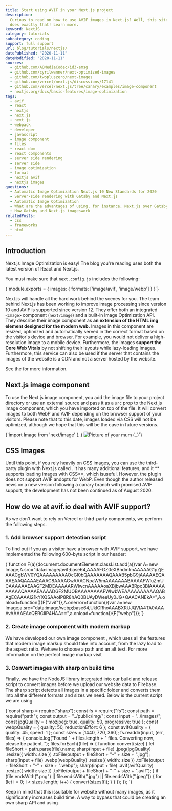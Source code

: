 ```yaml
---
title: Start using AVIF in your Next.js project
description:
  Curious to read on how to use AVIF images in Next.js? Well, this site
  does exactly that! Learn more.
keyword: NextJS
category: tutorials
subcategory: coding
support: full support
url: blog/tutorials/nextjs/
datePublished: "2020-11-11"
dateModified: "2020-11-11"
sources:
  - github.com/AOMediaCodec/id3-emsg
  - github.com/cyrilwanner/next-optimized-images
  - github.com/twopluszero/next-images
  - github.com/vercel/next.js/discussions/17141
  - github.com/vercel/next.js/tree/canary/examples/image-component
  - nextjs.org/docs/basic-features/image-optimization
tags:
  - avif
  - react
  - nextjs
  - next.js
  - next js
  - webpack
  - developer
  - javascript
  - image component
  - files
  - react dom
  - react components
  - server side rendering
  - server side
  - image optimization
  - format
  - nextjs avif
  - nextjs images
questions:
  - Automatic Image Optimization Next.js 10 New Standards for 2020
  - Server-side rendering with Gatsby and Next.js
  - Automatic Image Optimization
  - What are the advantages of using, for instance, Next.js over Gatsby, in that case?
  - How Gatsby and Next.js imageswork
relatedPosts:
  - css
  - frameworks
  - html
---
```


## Introduction

Next.js Image Optimization is easy! The blog you're reading uses both the latest version of React and Next.js.

You must make sure that `next.config.js` includes the following:

<Syntax language="javascript">
  {`module.exports = {
  images: {
    formats: ['image/avif', 'image/webp']
  }
}`}
</Syntax>

Next.js will handle all the hard work behind the scenes for you. The team behind
Next.js has been working to improve image processing since version 10 and AVIF is supported since version 12.
They offer both an integrated `<Image>` component (`next/image`) and a built-in Image Optimization API.
They describe their image component as **an extension of the HTML img element designed
for the modern web.** Images in this component are resized,
optimized and automatically served in the correct format based on the visitor's device
and browser. For example, you would not deliver a high-resolution image to a mobile device. Furthermore, the images **support the Core Web Vitals** by not shifting
their layouts while lazy-loading images. Furthermore, this service can also be used if the server that contains
the images of the website is a CDN and not a server hosted by the website.

See the <Link text="Next.js Documentation" href="nextjs.org/docs/api-reference/next/image#acceptable-formats" /> for more information.

## Next.js image component

To use the Next.js image component, you add the image file to your project directory or use an external source and pass it as a `src` prop to the Next.js image component, which you have imported on top of the file. It will convert images to both WebP and AVIF depending on the browser support of your visitors. Please note that to this date, images loaded via CSS will not be optimized, although we hope that this will be the case in future versions.

<Syntax language="javascript">
  {`import Image from 'next/image'
(..)
  <Image
    src="/yourmum.jpg"
    alt="Picture of your mum"
    width={9001}
    height={500}
  />
(..)`}
</Syntax>

## CSS Images

Until this point, if you rely heavily on CSS images, you can use the third-party plugin with Next.js called <Link text="next-optimized-images" href="github.com/cyrilwanner/next-optimized-images" />. It has many additional features, and it ** supports loading images with CSS**, which isuseful. However, the plugin does not support AVIF andopts for WebP. Even though the author released news on a new version following a canary branch with promised AVIF support, the development has not been continued as of August 2020.

## How do we at avif.io deal with AVIF support?

As we don't want to rely on Vercel or third-party components, we perform the following steps.

### 1. Add browser support detection script

To find out if you as a visitor have a browser with AVIF support, we have implemented the following 600-byte script in our header:

<Syntax language="javascript">
  {`function F(a){document.documentElement.classList.add(a)}var A=new Image;A.src="data:image/avif;base64,AAAAFGZ0eXBhdmlmAAAAAG1pZjEAAACgbWV0YQAAAAAAAAAOcGl0bQAAAAAAAQAAAB5pbG9jAAAAAEQAAAEAAQAAAAEAAAC8AAAAGwAAACNpaW5mAAAAAAABAAAAFWluZmUCAAAAAAEAAGF2MDEAAAAARWlwcnAAAAAoaXBjbwAAABRpc3BlAAAAAAAAAAQAAAAEAAAADGF2MUOBAAAAAAAAFWlwbWEAAAAAAAAAAQABAgECAAAAI21kYXQSAAoIP8R8hAQ0BUAyDWeeUy0JG+QAACANEkA=",A.onload=function(){F("avif")},A.onerror=function(){var a=new Image;a.src="data:image/webp;base64,UklGRhoAAABXRUJQVlA4TA0AAAAvAAAAEAcQERGIiP4HAA==",a.onload=function(){F("webp")}};`}
</Syntax>

### 2. Create image component with modern markup

We have developed our own image component <Link href="github.com/justinschmitz97/avif.io/blob/master/components/Blog/Image.tsx" text="(visit Github for the latest version)"/>, which uses all the features that modern image markup should take into account, from the lazy load to the aspect ratio. Wehave to choose a path and an alt text. For more information on the perfect image markup visit <Link text="Guide to Image Performance." href="/blog/articles/optimize-images-for-web-performance/" />

### 3. Convert images with sharp on build time

Finally, we have the NodeJS library <Link text="sharp" href="sharp.pixelplumbing.com/" /> integrated into our build and release script to convert images before we upload our website data to Firebase. The sharp script detects all images in a specific folder and converts them into all the different formats and sizes we need. Below is the current script we are using.

<Syntax language="javascript">
  {`const sharp = require("sharp");
const fs = require("fs");
const path = require("path");
const output = "../public/img/";
const input = "../images/";
const jpgQuality = { mozjpeg: true, quality: 50, progressive: true };
const webpQuality = { quality: 50, reductionEffort: 6 };
const avifQuality = { quality: 45, speed: 1 };
const sizes = [1440, 720, 360];
fs.readdir(input, (err, files) => {
  console.log("Found " + files.length + " files. Converting now, please be patient..");
  files.forEach((file) => {
    function convert(size) {
      let fileShort = path.parse(file).name;
      sharp(input + file)
        .jpeg(jpgQuality)
        .resize({ width: size })
        .toFile(output + fileShort + "-" + size + ".jpg");
      sharp(input + file)
        .webp(webpQuality)
        .resize({ width: size })
        .toFile(output + fileShort + "-" + size + ".webp");
      sharp(input + file)
        .avif(avifQuality)
        .resize({ width: size })
        .toFile(output + fileShort + "-" + size + ".avif");
    }
    if (file.endsWith(".png") || file.endsWith(".jpg") || file.endsWith(".jpeg")) {
      for (let i = 0; i < sizes.length; i++) {
        convert(sizes[i]);
      }
    }
  });
});
`}
</Syntax>

Keep in mind that this issuitable for website without many images, as it significantly increases build time. A way to bypass that could be creating an own sharp API and using <Link text="Incremental Static Regeneration." href="www.youtube.com/watch?v=nrfuN_Hyd3Y" />
